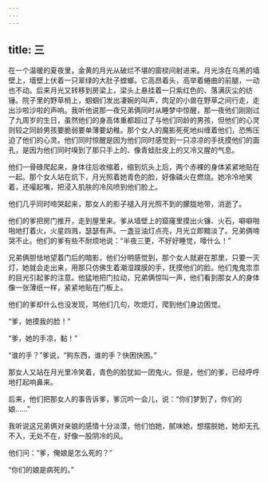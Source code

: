 ```yaml
---
---
---
```

title: 三
---




在一个温暖的夏夜里，金黄的月光从破烂不堪的窗棂间射进来。月光涂在乌黑的墙壁上，墙壁上伏着一只翠绿的大肚子螳螂。它高昂着头，高举着蜷曲的前腿，一动也不动。后来月光又转移到房梁上，梁头上悬挂着一只紫红色的、落满灰尘的纺锤。院子里的野草梢上，蝈蝈们发出凄婉的叫声，肉足的小兽在野草之间行走，走出沙啦沙啦的声响。我听他说那一夜兄弟俩同时从睡梦中惊醒，那一夜他们刚刚过了九周岁的生日，虽然他们的身高体重都超过了与他们同龄的男孩，但他们的心灵则较之同龄男孩要脆弱要单薄要幼稚。那个女人的魔影死死地纠缠着他们，恐怖压迫了他们的心灵。他们同时惊醒是因为他们同时感觉到一只凉凉的手抚摸他们的面孔，是因为他们同时嗅到了那只手上的、像青蛙肚皮上的又冷又腥的气息。

他们一骨碌爬起来，身体往后收缩着，缩到炕头上后，两个赤裸的身体紧紧地贴在一起。那个女人站在炕下，月光照着她青色的脸，好像磷火在燃烧。她冷冷地笑着，还嘬起嘴，把浸入肌肤的冷风喷到他们脸上。

他们几乎同时啼哭起来，那女人的影子褪入月光照不到的朦胧地带，消逝了。

他们的爹把房门推开，走到屋里来。爹从墙壁上的窟窿里摸出火镰、火石，噼噼啪啪地打着火，火星四溅，瑟瑟有声。一盏豆油灯点亮，月光立即黯淡了。兄弟俩啼哭不止。他们的爹有些不耐烦地说：“半夜三更，不好好睡觉，嚎什么！”

兄弟俩胆怯地望着门后的暗影，他们分明感觉到，那个女人就避在那里，只要一灭灯，她就会走出来，用那只仿佛生着潮湿蹼膜的手，抚摸他们的脸。他们鬼鬼祟祟的目光引起爹的注意。他猛地把门拉动，兄弟俩惊叫一声，他们看到那女人的身体像一张薄纸一样，紧紧地贴在门板上。

他们的爹却什么也没发现，骂他们几句，吹熄灯，爬到他们身边困觉。

“爹，她摸我的脸！”

“爹，她的手凉，黏！”

“谁的手？”爹说，“狗东西，谁的手？快困快困。”

那女人又站在月光里冷笑着，青色的脸犹如一团鬼火。但是，他们的爹，已经呼呼地打起响鼻来。

后来，他们把那女人的事告诉爹，爹沉吟一会儿，说：“你们梦到了，你们的娘……”

我听说这兄弟俩对亲娘的感情十分淡漠，他们怕她，腻味她，想摆脱她，她却无孔不入，无处不在，好像一股阴冷的风。

他们问：“爹，俺娘是怎么死的？”

“你们的娘是病死的。”